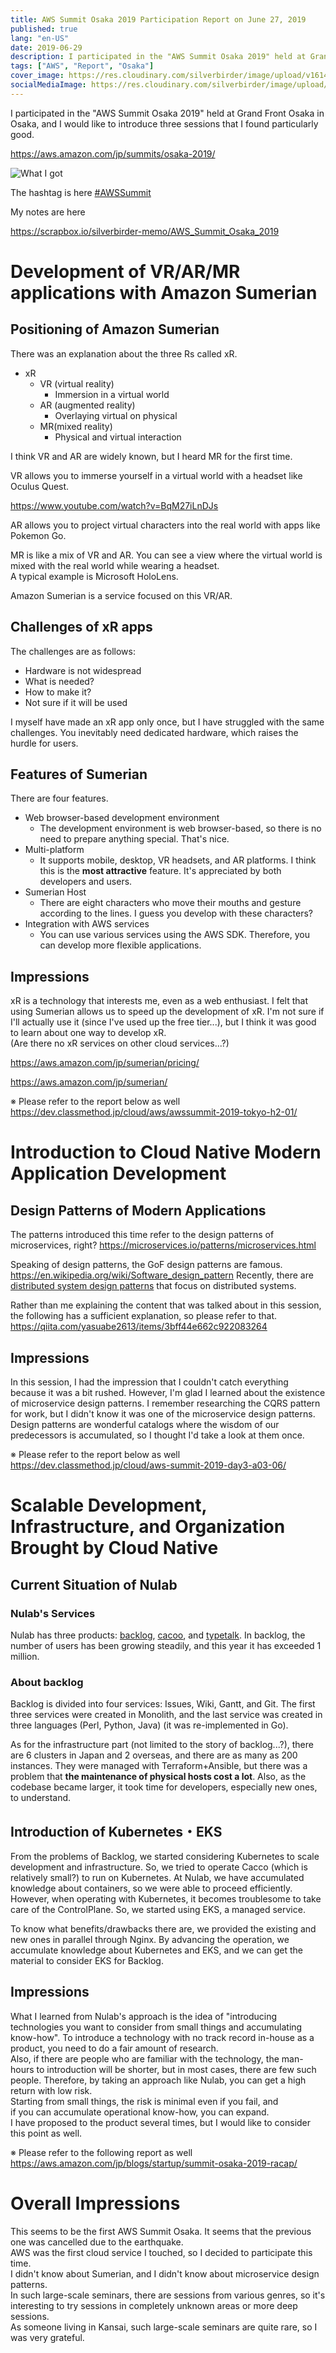 ```yaml
---
title: AWS Summit Osaka 2019 Participation Report on June 27, 2019
published: true
lang: "en-US"
date: 2019-06-29
description: I participated in the "AWS Summit Osaka 2019" held at Grand Front Osaka in Osaka, and I would like to introduce three sessions that I found particularly good.
tags: ["AWS", "Report", "Osaka"]
cover_image: https://res.cloudinary.com/silverbirder/image/upload/v1614430707/silver-birder.github.io/blog/AWS_Summit_Osaka_2019.png
socialMediaImage: https://res.cloudinary.com/silverbirder/image/upload/v1614430707/silver-birder.github.io/blog/AWS_Summit_Osaka_2019.png
---
```



I participated in the "AWS Summit Osaka 2019" held at Grand Front Osaka in Osaka, and I would like to introduce three sessions that I found particularly good.

https://aws.amazon.com/jp/summits/osaka-2019/

<Image
  src="https://res.cloudinary.com/silverbirder/image/upload/v1614430752/silver-birder.github.io/blog/AWS_Summit_Osaka_2019_Novelty.png"
  width={488}
  height={658}
  layout="constrained"
  alt="What I got"
/>

The hashtag is here [#AWSSummit](https://twitter.com/hashtag/AWSSummit)

My notes are here

https://scrapbox.io/silverbirder-memo/AWS_Summit_Osaka_2019

# Development of VR/AR/MR applications with Amazon Sumerian

## Positioning of Amazon Sumerian

There was an explanation about the three Rs called xR.

- xR
  - VR (virtual reality)
    - Immersion in a virtual world
  - AR (augmented reality)
    - Overlaying virtual on physical
  - MR(mixed reality)
    - Physical and virtual interaction

I think VR and AR are widely known, but I heard MR for the first time.

VR allows you to immerse yourself in a virtual world with a headset like Oculus Quest.

https://www.youtube.com/watch?v=BqM27iLnDJs

AR allows you to project virtual characters into the real world with apps like Pokemon Go.

MR is like a mix of VR and AR. You can see a view where the virtual world is mixed with the real world while wearing a headset.  
A typical example is Microsoft HoloLens.

Amazon Sumerian is a service focused on this VR/AR.

## Challenges of xR apps

The challenges are as follows:

- Hardware is not widespread
- What is needed?
- How to make it?
- Not sure if it will be used

I myself have made an xR app only once, but I have struggled with the same challenges. You inevitably need dedicated hardware, which raises the hurdle for users.

## Features of Sumerian

There are four features.

- Web browser-based development environment
  - The development environment is web browser-based, so there is no need to prepare anything special. That's nice.
- Multi-platform
  - It supports mobile, desktop, VR headsets, and AR platforms. I think this is the <b>most attractive</b> feature. It's appreciated by both developers and users.
- Sumerian Host
  - There are eight characters who move their mouths and gesture according to the lines. I guess you develop with these characters?
- Integration with AWS services
  - You can use various services using the AWS SDK. Therefore, you can develop more flexible applications.

## Impressions

xR is a technology that interests me, even as a web enthusiast. I felt that using Sumerian allows us to speed up the development of xR. I'm not sure if I'll actually use it (since I've used up the free tier...), but I think it was good to learn about one way to develop xR.  
(Are there no xR services on other cloud services...?)

https://aws.amazon.com/jp/sumerian/pricing/

https://aws.amazon.com/jp/sumerian/

※ Please refer to the report below as well
https://dev.classmethod.jp/cloud/aws/awssummit-2019-tokyo-h2-01/

# Introduction to Cloud Native Modern Application Development

## Design Patterns of Modern Applications

The patterns introduced this time refer to the design patterns of microservices, right?
https://microservices.io/patterns/microservices.html

Speaking of design patterns, the GoF design patterns are famous.
https://en.wikipedia.org/wiki/Software_design_pattern
Recently, there are [distributed system design patterns](https://www.oreilly.co.jp/books/9784873118758/) that focus on distributed systems.

Rather than me explaining the content that was talked about in this session, the following has a sufficient explanation, so please refer to that.
https://qiita.com/yasuabe2613/items/3bff44e662c922083264

## Impressions

In this session, I had the impression that I couldn't catch everything because it was a bit rushed. However, I'm glad I learned about the existence of microservice design patterns. I remember researching the CQRS pattern for work, but I didn't know it was one of the microservice design patterns. Design patterns are wonderful catalogs where the wisdom of our predecessors is accumulated, so I thought I'd take a look at them once.

※ Please refer to the report below as well
https://dev.classmethod.jp/cloud/aws-summit-2019-day3-a03-06/

# Scalable Development, Infrastructure, and Organization Brought by Cloud Native

## Current Situation of Nulab

### Nulab's Services

Nulab has three products: [backlog](https://backlog.com/ja/), [cacoo](https://cacoo.com/ja/), and [typetalk](https://www.typetalk.com/ja/). In backlog, the number of users has been growing steadily, and this year it has exceeded 1 million.

### About backlog

Backlog is divided into four services: Issues, Wiki, Gantt, and Git. The first three services were created in Monolith, and the last service was created in three languages (Perl, Python, Java) (it was re-implemented in Go).

As for the infrastructure part (not limited to the story of backlog...?), there are 6 clusters in Japan and 2 overseas, and there are as many as 200 instances. They were managed with Terraform+Ansible, but there was a problem that <b>the maintenance of physical hosts cost a lot</b>. Also, as the codebase became larger, it took time for developers, especially new ones, to understand.

## Introduction of Kubernetes・EKS

From the problems of Backlog, we started considering Kubernetes to scale development and infrastructure. So, we tried to operate Cacco (which is relatively small?) to run on Kubernetes. At Nulab, we have accumulated knowledge about containers, so we were able to proceed efficiently. However, when operating with Kubernetes, it becomes troublesome to take care of the ControlPlane. So, we started using EKS, a managed service.

To know what benefits/drawbacks there are, we provided the existing and new ones in parallel through Nginx. By advancing the operation, we accumulate knowledge about Kubernetes and EKS, and we can get the material to consider EKS for Backlog.

## Impressions

What I learned from Nulab's approach is the idea of "introducing technologies you want to consider from small things and accumulating know-how".
To introduce a technology with no track record in-house as a product, you need to do a fair amount of research.  
Also, if there are people who are familiar with the technology, the man-hours to introduction will be shorter, but in most cases, there are few such people.
Therefore, by taking an approach like Nulab, you can get a high return with low risk.  
Starting from small things, the risk is minimal even if you fail, and  
if you can accumulate operational know-how, you can expand.  
I have proposed to the product several times, but I would like to consider this point as well.

※ Please refer to the following report as well
https://aws.amazon.com/jp/blogs/startup/summit-osaka-2019-racap/

# Overall Impressions

This seems to be the first AWS Summit Osaka. It seems that the previous one was cancelled due to the earthquake.  
AWS was the first cloud service I touched, so I decided to participate this time.  
I didn't know about Sumerian, and I didn't know about microservice design patterns.  
In such large-scale seminars, there are sessions from various genres, so it's interesting to try sessions in completely unknown areas or more deep sessions.  
As someone living in Kansai, such large-scale seminars are quite rare, so I was very grateful.
